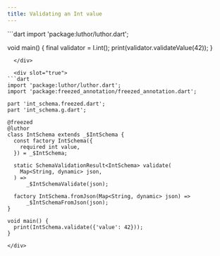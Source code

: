 ```yaml
---
title: Validating an Int value
---
```



<CodeGenContentSwitcher>
  <div slot="false">
```dart
import 'package:luthor/luthor.dart';

void main() {
  final validator = l.int();
  print(validator.validateValue(42));
}
```
  </div>

  <div slot="true">
```dart
import 'package:luthor/luthor.dart';
import 'package:freezed_annotation/freezed_annotation.dart';

part 'int_schema.freezed.dart';
part 'int_schema.g.dart';

@freezed
@luthor
class IntSchema extends _$IntSchema {
  const factory IntSchema({
    required int value,
  }) = _$IntSchema;

  static SchemaValidationResult<IntSchema> validate(
    Map<String, dynamic> json,
  ) =>
      _$IntSchemaValidate(json);

  factory IntSchema.fromJson(Map<String, dynamic> json) =>
      _$IntSchemaFromJson(json);
}

void main() {
  print(IntSchema.validate({'value': 42}));
}
```
    </div>
</CodeGenContentSwitcher>